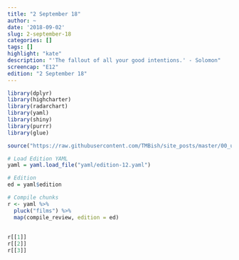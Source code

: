```yaml
---
title: "2 September 18"
author: ~
date: '2018-09-02'
slug: 2-september-18
categories: []
tags: []
highlight: "kate"
description: "'The fallout of all your good intentions.' - Solomon"
screencap: "E12"
edition: "2 September 18"
---
```


```r
library(dplyr)
library(highcharter)
library(radarchart)
library(yaml)
library(shiny)
library(purrr)
library(glue)

source("https://raw.githubusercontent.com/TMBish/site_posts/master/00_utilities/film-review-utils.R")

# Load Edition YAML
yaml = yaml.load_file("yaml/edition-12.yaml")

# Edition
ed = yaml$edition

# Compile chunks
r <- yaml %>%
  pluck("films") %>%
  map(compile_review, edition = ed)
  
 
r[[1]]
r[[2]]
r[[3]]
```